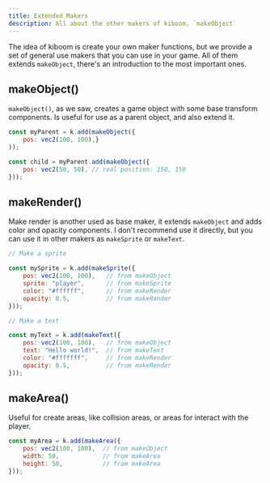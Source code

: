 ```yaml
---
title: Extended Makers
description: All about the other makers of kiboom, `makeObject`
---
```


The idea of kiboom is create your own maker functions, but we provide a set of
general use makers that you can use in your game. All of them extends
`makeObject`, there's an introduction to the most important ones.

## makeObject()

`makeObject()`, as we saw, creates a game object with some base transform 
components. Is useful for use as a parent object, and also extend it.

```js
const myParent = k.add(makeObject({
    pos: vec2(100, 100),}
));

const child = myParent.add(makeObject({
    pos: vec2(50, 50), // real position: 150, 150
}));
```

## makeRender()

Make render is another used as base maker, it extends `makeObject` and adds color
and opacity components. I don't recommend use it directly, but you can use it
in other makers as `makeSprite` or `makeText`.

```js
// Make a sprite

const mySprite = k.add(makeSprite({
    pos: vec2(100, 100),   // from makeObject
    sprite: "player",      // from makeSprite
    color: "#ffffff",      // from makeRender
    opacity: 0.5,          // from makeRender
}));

// Make a text

const myText = k.add(makeText({
    pos: vec2(100, 100),   // from makeObject
    text: "Hello world!",  // from makeText
    color: "#fffffff",     // from makeRender
    opacity: 0.5,          // from makeRender
}));
```

## makeArea()

Useful for create areas, like collision areas, or areas for interact with the player.

```js
const myArea = k.add(makeArea({
    pos: vec2(100, 100),  // from makeObject
    width: 50,            // from makeArea
    height: 50,           // from makeArea
}));
```